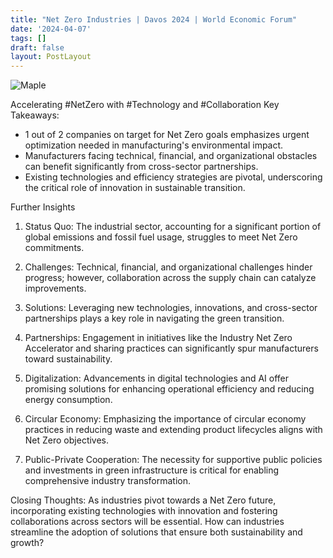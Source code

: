 ```yaml
---
title: "Net Zero Industries | Davos 2024 | World Economic Forum"
date: '2024-04-07'
tags: []
draft: false
layout: PostLayout
---
```


<div className="flex justify-center">
  <div className="my-1 w-full px-2 xl:my-1 xl:w-1/2 xl:px-2">
    <img src="https://img.youtube.com/vi/V2axFZWpSvQ/0.jpg" alt="Maple" className="mx-auto h-58 w-auto" />
  </div>
</div>

Accelerating #NetZero with #Technology and #Collaboration
Key Takeaways:
- 1 out of 2 companies on target for Net Zero goals emphasizes urgent optimization needed in manufacturing's environmental impact.
- Manufacturers facing technical, financial, and organizational obstacles can benefit significantly from cross-sector partnerships.
- Existing technologies and efficiency strategies are pivotal, underscoring the critical role of innovation in sustainable transition.

Further Insights
1. Status Quo:
The industrial sector, accounting for a significant portion of global emissions and fossil fuel usage, struggles to meet Net Zero commitments.

2. Challenges:
Technical, financial, and organizational challenges hinder progress; however, collaboration across the supply chain can catalyze improvements.

3. Solutions:
Leveraging new technologies, innovations, and cross-sector partnerships plays a key role in navigating the green transition.

4. Partnerships:
Engagement in initiatives like the Industry Net Zero Accelerator and sharing practices can significantly spur manufacturers toward sustainability.

5. Digitalization:
Advancements in digital technologies and AI offer promising solutions for enhancing operational efficiency and reducing energy consumption.

6. Circular Economy:
Emphasizing the importance of circular economy practices in reducing waste and extending product lifecycles aligns with Net Zero objectives.

7. Public-Private Cooperation:
The necessity for supportive public policies and investments in green infrastructure is critical for enabling comprehensive industry transformation.

Closing Thoughts:
As industries pivot towards a Net Zero future, incorporating existing technologies with innovation and fostering collaborations across sectors will be essential. How can industries streamline the adoption of solutions that ensure both sustainability and growth?
